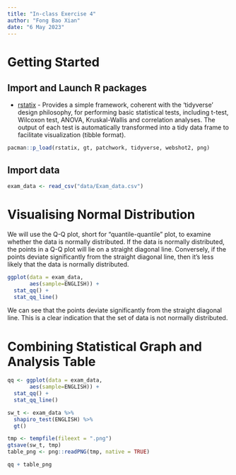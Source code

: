 ```yaml
---
title: "In-class Exercise 4"
author: "Fong Bao Xian"
date: "6 May 2023"
---
```


# Getting Started

## Import and Launch R packages

-   [rstatix](https://rpkgs.datanovia.com/rstatix/) - Provides a simple framework, coherent with the 'tidyverse' design philosophy, for performing basic statistical tests, including t-test, Wilcoxon test, ANOVA, Kruskal-Wallis and correlation analyses. The output of each test is automatically transformed into a tidy data frame to facilitate visualization (tibble format).

```r
pacman::p_load(rstatix, gt, patchwork, tidyverse, webshot2, png)
```

## Import data

```r
exam_data <- read_csv("data/Exam_data.csv")
```

# Visualising Normal Distribution

We will use the Q-Q plot, short for "quantile-quantile" plot, to examine whether the data is normally distributed. If the data is normally distributed, the points in a Q-Q plot will lie on a straight diagonal line. Conversely, if the points deviate significantly from the straight diagonal line, then it's less likely that the data is normally distributed.

```r
ggplot(data = exam_data,
       aes(sample=ENGLISH)) +
  stat_qq() +
  stat_qq_line()
```

::: callout-note
We can see that the points deviate significantly from the straight diagonal line. This is a clear indication that the set of data is not normally distributed.
:::

# Combining Statistical Graph and Analysis Table

```r
qq <- ggplot(data = exam_data,
       aes(sample=ENGLISH)) +
  stat_qq() +
  stat_qq_line()

sw_t <- exam_data %>% 
  shapiro_test(ENGLISH) %>% 
  gt()

tmp <- tempfile(fileext = ".png")
gtsave(sw_t, tmp)
table_png <- png::readPNG(tmp, native = TRUE)

qq + table_png
```
